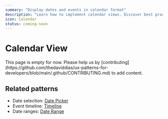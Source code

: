 ```yaml
---
summary: "Display dates and events in calendar format"
description: "Learn how to implement calendar views. Discover best practices for date navigation, event display, and calendar interactions."
icon: Calendar
status: coming-soon
---
```



# Calendar View

<Callout type="warning">
  This page is empty for now. Please help us by
  [contributing](https://github.com/thedaviddias/ux-patterns-for-developers/blob/main/.github/CONTRIBUTING.md)
  to add content.
</Callout>

## Related patterns

- Date selection: [Date Picker](/patterns/forms/date-picker)
- Event timeline: [Timeline](/patterns/data-display/timeline)
- Date ranges: [Date Range](/patterns/forms/date-range)